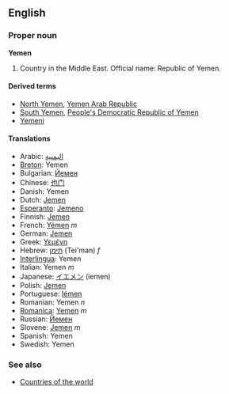==English==

===Proper noun===
'''Yemen'''

#Country in the Middle East. Official name: Republic of Yemen.

====Derived terms====
*[[North Yemen]], [[Yemen Arab Republic]]
*[[South Yemen]], [[People's Democratic Republic of Yemen]]
*[[Yemeni]]

====Translations====
*Arabic: [[اليمنية]]
*[[Breton]]: Yemen
*Bulgarian: [[Йемен]]
*Chinese: [[也门]]
*Danish: Yemen
*Dutch: [[Jemen]]
*[[Esperanto]]: [[Jemeno]]
*Finnish: [[Jemen]]
*French: [[Yémen]] ''m''
*German: [[Jemen]]
*Greek: [[Υεμένη]]
*Hebrew: [[תימן]] (Tei'man) ''f''
*[[Interlingua]]: Yemen
*Italian: Yemen ''m''
*Japanese: [[イエメン]] (iemen)
*Polish: [[Jemen]]
*Portuguese: [[Iémen]]
*Romanian: Yemen ''n''
*[[Romanica]]: [[Yemen]] ''m''
*Russian: [[Йемен]]
*Slovene: [[Jemen]] ''m''
*Spanish: Yemen
*Swedish: Yemen

===See also===
*[[Countries of the world]]